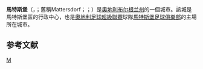 {{noteTA
|G1=奥地利地名
}}
{{Infobox Austria municipality
|district=[[马特斯堡县|马特斯堡县]]
}}
'''馬特斯堡'''（{{lang-de|Mattersburg}}，{{IPA-de|ˈmatɐsˌbʊʁk|-|De-Mattersburg.ogg}}；舊稱Mattersdorf；{{lang-hu|Nagymarton}}；{{lang-hr|Materštof}}）是[[奧地利|奧地利]][[布尔根兰州|布尔根兰州]]的一個城市。該城是馬特斯堡區的行政中心，也是[[奧地利足球超級聯賽|奧地利足球超級聯賽]]球隊[[馬特斯堡足球俱樂部|馬特斯堡足球俱樂部]]的主場所在城市。

== 参考文献 ==
{{Reflist}}

{{coord|display=title}}
{{Authority control}}
{{Austria-geo-stub}}

[[Category:布尔根兰州城市|M]]